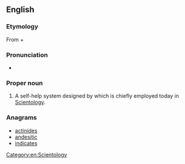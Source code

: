 {{also|dianetics}}
==English==

===Etymology===
From {{term|διά||through|tr=dia|lang=grc|sc=polytonic}} + {{term|νοῦς||mind|tr=nous|lang=grc|sc=polytonic}}

===Pronunciation===
* {{a|UK}} {{IPA|/daɪəˈnɛtɪks/}}

===Proper noun===
{{en-proper noun}}

# A self-help system designed by {{w|L. Ron Hubbard}} which is chiefly employed today in [[Scientology]].

===Anagrams===
* [[actinides#English|actinides]]
* [[andesitic#English|andesitic]]
* [[indicates#English|indicates]]

[[Category:en:Scientology]]